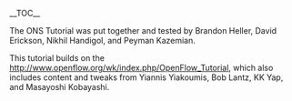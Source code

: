 __TOC__

The ONS Tutorial was put together and tested by Brandon Heller, David Erickson, Nikhil Handigol, and Peyman Kazemian.  

This tutorial builds on the [[OpenFlow Tutorial|http://www.openflow.org/wk/index.php/OpenFlow_Tutorial]], which also includes content and tweaks from Yiannis Yiakoumis, Bob Lantz, KK Yap, and Masayoshi Kobayashi.

